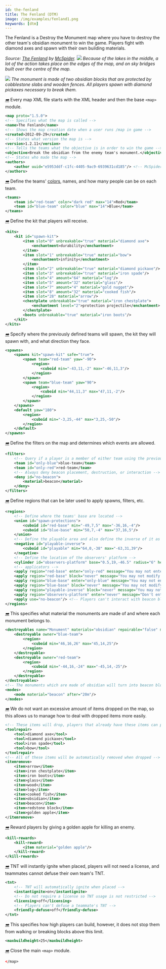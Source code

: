 ```yaml
---
id: the-fenland
title: The Fenland (DTM)
image: /img/examples/fenland1.png
keywords: [dtm]
---
```


The Fenland is a Destroy the Monument map where you have to destroy the other team's obsidian monument to win the game.
Players fight with diamond axes and spawn with their own building materials.

_Source: [The Fenland](https://github.com/OvercastCommunity/PublicMaps/blob/main/dtcm/standard/the_fenland) by [McSpider](https://github.com/McSpider)._
![](/img/examples/fenland1.png)
_Because of the lakes in the middle, a lot of the action takes place on the edges of the map, and on
sky bridges built over the centre of the map._

![](/img/examples/fenland2.png)
_The monument is made of two obsidian blocks that are protected by cobblestone slabs and wooden fences.
All players spawn with diamond pickaxes necessary to break them._

[<i className="icon-right">➡️</i>](/docs/modules/general/main)
Every map XML file starts with the XML header and then the base `<map>` module.

```xml
<map proto="1.5.0">
<!-- Specifies what the map is called -->
<name>The Fenland</name>
<!-- Shows the map creation date when a user runs /map in game -->
<created>2012-09-29</created>
<!-- States what version the map is -->
<version>1.2.11</version>
<!-- Tells the teams what the objective is in order to win the game -->
<objective>Break the obsidian from the enemy team's monument.</objective>
<!-- States who made the map -->
<authors>
    <author uuid="e5953ddf-c1fc-4405-9ac9-6939631cd185"/> <!-- McSpider -->
</authors>
```

[<i className="icon-right">➡️</i>](/docs/modules/format/teams)
Define the teams' [colors](/docs/reference/misc/formatting#chat-colors), names, and how many people can be on each team.

```xml
<teams>
    <team id="red-team" color="dark red" max="14">Red</team>
    <team id="blue-team" color="blue" max="14">Blue</team>
</teams>
```

[<i className="icon-right">➡️</i>](/docs/modules/gear/kits)
Define the kit that players will receive.

```xml
<kits>
    <kit id="spawn-kit">
        <item slot="0" unbreakable="true" material="diamond axe">
            <enchantment>durability</enchantment>
        </item>
        <item slot="1" unbreakable="true" material="bow">
            <enchantment>infinity</enchantment>
        </item>
        <item slot="2" unbreakable="true" material="diamond pickaxe"/>
        <item slot="3" unbreakable="true" material="iron spade"/>
        <item slot="4" amount="64" material="log"/>
        <item slot="5" amount="32" material="glass"/>
        <item slot="7" amount="4" material="gold nugget"/>
        <item slot="8" amount="32" material="cooked fish"/>
        <item slot="28" material="arrow"/>
        <chestplate unbreakable="true" material="iron chestplate">
            <enchantment level="2">protection projectile</enchantment>
        </chestplate>
        <boots unbreakable="true" material="iron boots"/>
    </kit>
</kits>
```

[<i className="icon-right">➡️</i>](/docs/modules/mechanics/spawns)
Specify where the previously defined teams will spawn, the kit they will spawn with, and what direction they face.

```xml
<spawns>
    <spawns kit="spawn-kit" safe="true">
        <spawn team="red-team" yaw="-90">
            <region>
                <cuboid min="-43,11,-2" max="-46,11,3"/>
            </region>
        </spawn>
        <spawn team="blue-team" yaw="90">
            <region>
                <cuboid min="44,11,3" max="47,11,-2"/>
            </region>
        </spawn>
    </spawns>
    <default yaw="180">
        <region>
            <cuboid min="-3,25,-44" max="3,25,-50"/>
        </region>
    </default>
</spawns>
```

[<i className="icon-right">➡️</i>](/docs/modules/mechanics/filters)
Define the filters on the map and determines which events are allowed.

```xml
<filters>
    <!-- Query if a player is a member of either team using the previously defined team ID -->
    <team id="only-blue">blue-team</team>
    <team id="only-red">red-team</team>
    <!-- Always deny beacon placement, destruction, or interaction -->
    <deny id="no-beacon">
        <material>beacon</material>
    </deny>
</filters>
```

[<i className="icon-right">➡️</i>](/docs/modules/mechanics/regions)
Define regions that can be later used to apply spawns, filters, etc.

```xml
<regions>
    <!-- Define where the teams' base are located -->
    <union id="spawn-protections">
        <cuboid id="red-base" min="-49,7,5" max="-36,16,-4"/>
        <cuboid id="blue-base" min="50,7,-4" max="37,16,5"/>
    </union>
    <!-- Define the playable area and also define the inverse of it as well -->
    <negative id="playable-inverse">
        <cuboid id="playable" min="64,0,-38" max="-63,31,39"/>
    </negative>
    <!-- Define the location of the observers' platform -->
    <cylinder id="observers-platform" base="0.5,19,-46.5" radius="6" height="oo"/>
    <!-- applicators -->
    <apply region="red-base" enter="only-red" message="You may not enter the enemy team's base!"/>
    <apply region="red-base" block="never" message="You may not modify the base!"/>
    <apply region="blue-base" enter="only-blue" message="You may not enter the enemy team's base!"/>
    <apply region="blue-base" block="never" message="You may not modify the base!"/>
    <apply region="playable-inverse" block="never" message="You may not build outside the playing area!"/>
    <apply region="observers-platform" enter="never" message="Don't enter the observers spawn area!"/>
    <apply use="no-beacon"/> <!-- Players can't interact with beacon blocks -->
</regions>
```

[<i className="icon-right">➡️</i>](/docs/modules/objectives/dtm)
This specifies what material the monuments are made of and where each monument belongs to.

```xml
<destroyables name="Monument" materials="obsidian" repairable="false" mode-changes="true">
    <destroyable owner="blue-team">
        <region>
            <cuboid min="46,16,26" max="45,14,25"/>
        </region>
    </destroyable>
    <destroyable owner="red-team">
        <region>
            <cuboid min="-44,16,-24" max="-45,14,-25"/>
        </region>
    </destroyable>
</destroyables>
<!-- The monuments which are made of obsidian will turn into beacon blocks in 20 minutes -->
<modes>
    <mode material="beacon" after="20m"/>
</modes>
```

[<i className="icon-right">➡️</i>](/docs/modules/gear/repair-remove-keep)
We do not want an excessive amount of items dropped on the map, so this allows us to manage
how to deal with dropped items more easily.

```xml
<!-- These items will drop, players that already have these items can pick it up and will be merged -->
<toolrepair>
    <tool>diamond axe</tool>
    <tool>diamond pickaxe</tool>
    <tool>iron spade</tool>
    <tool>bow</tool>
</toolrepair>
<!-- All of these items will be automatically removed when dropped -->
<itemremove>
    <item>arrow</item>
    <item>iron chestplate</item>
    <item>iron boots</item>
    <item>glass</item>
    <item>wood</item>
    <item>log</item>
    <item>cooked fish</item>
    <item>obsidian</item>
    <item>beacon</item>
    <item>redstone block</item>
    <item>golden apple</item>
</itemremove>
```

[<i className="icon-right">➡️</i>](/docs/modules/gear/kill-rewards)
Reward players by giving a golden apple for killing an enemy.

```xml
<kill-rewards>
    <kill-reward>
        <item material="golden apple"/>
    </kill-reward>
</kill-rewards>
```

[<i className="icon-right">➡️</i>](/docs/modules/gear/tnt)
TNT will instantly ignite when placed, players will not need a license, and teammates cannot defuse their own team's TNT.

```xml
<tnt>
    <!-- TNT will automatically ignite when placed -->
    <instantignite>on</instantignite>
    <!-- Do not require a license so TNT usage is not restricted -->
    <licensing>off</licensing>
    <!-- Players can't defuse a teammate's TNT -->
    <friendly-defuse>off</friendly-defuse>
</tnt>
```
[<i className="icon-right">➡️</i>](/docs/modules/environment/world#build-height)
This specifies how high players can build, however, it does not stop them from walking or breaking blocks above this limit.

```xml
<maxbuildheight>25</maxbuildheight>
```

[<i className="icon-right">➡️</i>](/docs/modules/general/main)
Close the main `<map>` module.

```xml
</map>
```
